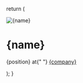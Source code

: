 
  return (
    <div class="flex max-w-[65ch] mx-auto pb-6">
      <div class="flex gap-x-6">
        <Image
          class="w-24 h-28 border-black border-2 rounded-md object-center object-cover"
          width={80}
          height={80}
          src={avatar}
          alt={name}
        />
        <div>
          <h1 class="text-3xl text-balance">{name}</h1>
          <p class="text-sm text-balance">
            {position} at{" "}
            <a
              href={company_url}
              class="text-orange-500 underline"
              target="_blank"
              rel="noopener noreferrer"
            >
              {company}
            </a>
          </p>
        </div>
      </div>
    </div>
  );
}
